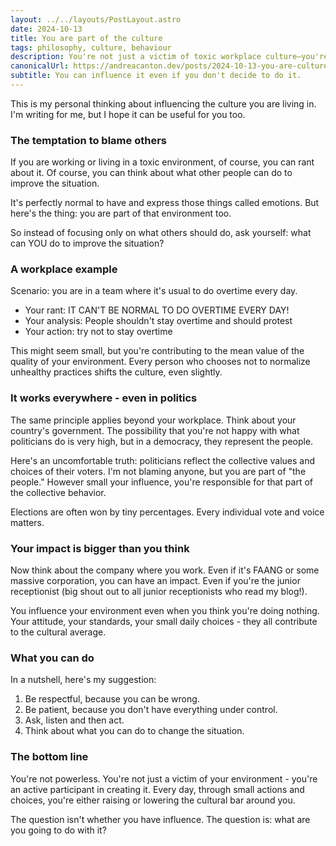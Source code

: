 ```yaml
---
layout: ../../layouts/PostLayout.astro
date: 2024-10-13
title: You are part of the culture
tags: philosophy, culture, behaviour
description: You're not just a victim of toxic workplace culture—you're part of creating it. Learn how small daily actions influence your environment, from overtime culture to company values. Discover your power to shift the mean.
canonicalUrl: https://andreacanton.dev/posts/2024-10-13-you-are-culture/
subtitle: You can influence it even if you don't decide to do it.
---
```


This is my personal thinking about influencing the culture you are living in. I'm writing for me, but I hope it can be useful for you too.

### The temptation to blame others

If you are working or living in a toxic environment, of course, you can rant about it. Of course, you can think about what other people can do to improve the situation.

It's perfectly normal to have and express those things called emotions. But here's the thing: you are part of that environment too.

So instead of focusing only on what others should do, ask yourself: what can YOU do to improve the situation?

### A workplace example

Scenario: you are in a team where it's usual to do overtime every day.

- Your rant: IT CAN'T BE NORMAL TO DO OVERTIME EVERY DAY!
- Your analysis: People shouldn't stay overtime and should protest
- Your action: try not to stay overtime

This might seem small, but you're contributing to the mean value of the quality of your environment. Every person who chooses not to normalize unhealthy practices shifts the culture, even slightly.

### It works everywhere - even in politics

The same principle applies beyond your workplace. Think about your country's government. The possibility that you're not happy with what politicians do is very high, but in a democracy, they represent the people.

Here's an uncomfortable truth: politicians reflect the collective values and choices of their voters. I'm not blaming anyone, but you are part of "the people." However small your influence, you're responsible for that part of the collective behavior.

Elections are often won by tiny percentages. Every individual vote and voice matters.

### Your impact is bigger than you think

Now think about the company where you work. Even if it's FAANG or some massive corporation, you can have an impact. Even if you're the junior receptionist (big shout out to all junior receptionists who read my blog!).

You influence your environment even when you think you're doing nothing. Your attitude, your standards, your small daily choices - they all contribute to the cultural average.

### What you can do

In a nutshell, here's my suggestion:

1. Be respectful, because you can be wrong.
2. Be patient, because you don't have everything under control.
3. Ask, listen and then act.
4. Think about what you can do to change the situation.

### The bottom line

You're not powerless. You're not just a victim of your environment - you're an active participant in creating it. Every day, through small actions and choices, you're either raising or lowering the cultural bar around you.

The question isn't whether you have influence. The question is: what are you going to do with it?